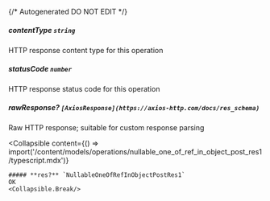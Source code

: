 {/* Autogenerated DO NOT EDIT  */}

##### **contentType** `string`
HTTP response content type for this operation

##### **statusCode** `number`
HTTP response status code for this operation

##### **rawResponse?** `[AxiosResponse](https://axios-http.com/docs/res_schema)`
Raw HTTP response; suitable for custom response parsing

<Collapsible
    content={() => import('/content/models/operations/nullable_one_of_ref_in_object_post_res1/typescript.mdx')}
>
    ##### **res?** `NullableOneOfRefInObjectPostRes1`
    OK
    <Collapsible.Break/>
</Collapsible>

